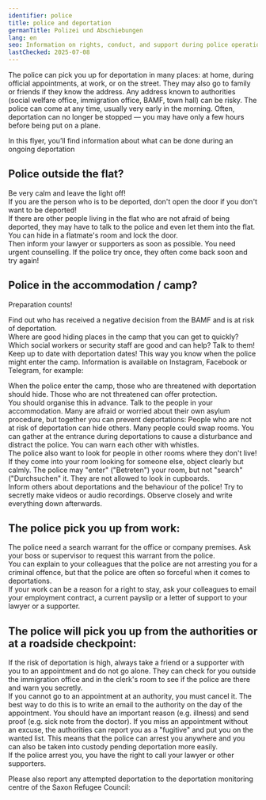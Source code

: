 ```yaml
---
identifier: police
title: police and deportation
germanTitle: Polizei und Abschiebungen
lang: en
seo: Information on rights, conduct, and support during police operations related to deportations in Germany.
lastChecked: 2025-07-08
---
```

The police can pick you up for deportation in many places: at home, during official appointments, at work, or on the street. They may also go to family or friends if they know the address.
Any address known to authorities (social welfare office, immigration office, BAMF, town hall) can be risky.
The police can come at any time, usually very early in the morning. Often, deportation can no longer be stopped — you may have only a few hours before being put on a plane.

In this flyer, you’ll find information about what can be done during an <InternalShortLink identifier="ongoing-deportation">ongoing deportation</InternalShortLink>

## Police outside the flat?

Be very calm and leave the light off! <br/>
If you are the person who is to be deported, don't open the door if you don't want to be deported! <br/>
If there are other people living in the flat who are not afraid of being deported, they may have to talk to the police and even let them into the flat. You can hide in a flatmate's room and lock the door. <br/>
Then inform your lawyer or supporters as soon as possible. You need urgent counselling. If the police try once, they often come back soon and try again!

## Police in the accommodation / camp?

Preparation counts!

Find out who has received a negative decision from the BAMF and is at risk of deportation. <br/>
Where are good hiding places in the camp that you can get to quickly? <br/>
Which social workers or security staff are good and can help? Talk to them! <br/>
Keep up to date with deportation dates! This way you know when the police might enter the camp. Information is available on Instagram, Facebook or Telegram, for example: <Address identifier="deportationalarm"></Address>
When the police enter the camp, those who are threatened with deportation should hide. Those who are not threatened can offer protection. <br/>
You should organise this in advance. Talk to the people in your accommodation. Many are afraid or worried about their own asylum procedure, but together you can prevent deportations: People who are not at risk of deportation can hide others. Many people could swap rooms. You can gather at the entrance during deportations to cause a disturbance and distract the police. You can warn each other with whistles. <br/>
The police also want to look for people in other rooms where they don't live! If they come into your room looking for someone else, object clearly but calmly. The police may "enter" ("Betreten") your room, but not "search" ("Durchsuchen" it. They are not allowed to look in cupboards. <br/>
Inform others about deportations and the behaviour of the police! Try to secretly make videos or audio recordings. Observe closely and write everything down afterwards.

## The police pick you up from work:

The police need a search warrant for the office or company premises. Ask your boss or supervisor to request this warrant from the police. <br/>
You can explain to your colleagues that the police are not arresting you for a criminal offence, but that the police are often so forceful when it comes to deportations.<br/>
If your work can be a reason for a right to stay, ask your colleagues to email your employment contract, a current payslip or a letter of support to your lawyer or a supporter.

## The police will pick you up from the authorities or at a roadside checkpoint:

If the risk of deportation is high, always take a friend or a supporter with you to an appointment and do not go alone. They can check for you outside the immigration office and in the clerk's room to see if the police are there and warn you secretly. <br/>
If you cannot go to an appointment at an authority, you must cancel it. The best way to do this is to write an email to the authority on the day of the appointment. You should have an important reason (e.g. illness) and send proof (e.g. sick note from the doctor). If you miss an appointment without an excuse, the authorities can report you as a "fugitive" and put you on the wanted list. This means that the police can arrest you anywhere and you can also be taken into custody pending deportation more easily. <br/>
If the police arrest you, you have the right to call your lawyer or other supporters.

Please also report any attempted deportation to the deportation monitoring centre of the Saxon Refugee Council: <Address identifier="sfr_abschiebemonitoring"></Address>
